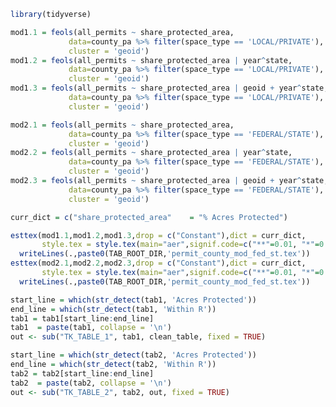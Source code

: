 

```r
library(tidyverse)
```

```r
mod1.1 = feols(all_permits ~ share_protected_area,
             data=county_pa %>% filter(space_type == 'LOCAL/PRIVATE'),
             cluster = 'geoid')
mod1.2 = feols(all_permits ~ share_protected_area | year^state,
             data=county_pa %>% filter(space_type == 'LOCAL/PRIVATE'),
             cluster = 'geoid')
mod1.3 = feols(all_permits ~ share_protected_area | geoid + year^state,
             data=county_pa %>% filter(space_type == 'LOCAL/PRIVATE'),
             cluster = 'geoid')

mod2.1 = feols(all_permits ~ share_protected_area,
             data=county_pa %>% filter(space_type == 'FEDERAL/STATE'),
             cluster = 'geoid')
mod2.2 = feols(all_permits ~ share_protected_area | year^state,
             data=county_pa %>% filter(space_type == 'FEDERAL/STATE'),
             cluster = 'geoid')
mod2.3 = feols(all_permits ~ share_protected_area | geoid + year^state,
             data=county_pa %>% filter(space_type == 'FEDERAL/STATE'),
             cluster = 'geoid')

curr_dict = c("share_protected_area"    = "% Acres Protected")

esttex(mod1.1,mod1.2,mod1.3,drop = c("Constant"),dict = curr_dict,
       style.tex = style.tex(main="aer",signif.code=c("**"=0.01, "*"=0.05))) %>%
  writeLines(.,paste0(TAB_ROOT_DIR,'permit_county_mod_fed_st.tex'))
esttex(mod2.1,mod2.2,mod2.3,drop = c("Constant"),dict = curr_dict,
       style.tex = style.tex(main="aer",signif.code=c("**"=0.01, "*"=0.05))) %>%
  writeLines(.,paste0(TAB_ROOT_DIR,'permit_county_mod_fed_st.tex'))
```

```r
start_line = which(str_detect(tab1, 'Acres Protected'))
end_line = which(str_detect(tab1, 'Within R'))
tab1 = tab1[start_line:end_line]
tab1  = paste(tab1, collapse = '\n')
out <- sub("TK_TABLE_1", tab1, clean_table, fixed = TRUE)

start_line = which(str_detect(tab2, 'Acres Protected'))
end_line = which(str_detect(tab2, 'Within R'))
tab2 = tab2[start_line:end_line]
tab2  = paste(tab2, collapse = '\n')
out <- sub("TK_TABLE_2", tab2, out, fixed = TRUE)
```

